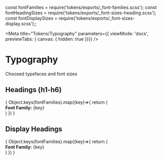 const fontFamilies = require('tokens/exports/_font-families.scss');
const fontHeadingSizes = require('tokens/exports/_font-sizes-heading.scss');
const fontDisplaySizes = require('tokens/exports/_font-sizes-display.scss');;

<Meta title="Tokens/Typography"
parameters={{ viewMode: 'docs', previewTabs: { canvas: { hidden: true }}}}
/>

# Typography
<Subtitle>Choosed typefaces and font sizes</Subtitle>

## Headings (h1-h6)
<div>
{
  Object.keys(fontFamilies).map((key)=>{
    return (
      <div key={key}>
        <Subtitle><b>Font Family:</b> {key} </Subtitle>
        <Typeset fontFamily={key} classNamePrefix="." fontSizes={fontHeadingSizes} />
      </div>
    )
  })
}
</div>

## Display Headings
<div>
{
  Object.keys(fontFamilies).map((key)=>{
    return (
      <div key={key}>
        <Subtitle><b>Font Family:</b> {key}</Subtitle>
        <Typeset fontFamily={key} classNamePrefix="." fontSizes={fontDisplaySizes} />
      </div>
    )
  })
}
</div>
